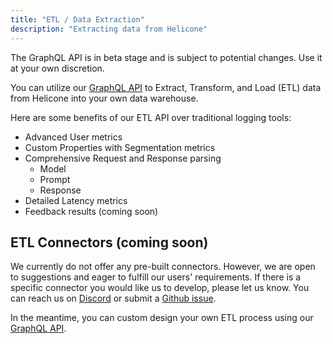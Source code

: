```yaml
---
title: "ETL / Data Extraction"
description: "Extracting data from Helicone"
---
```


<Warning>
  The GraphQL API is in beta stage and is subject to potential changes. Use it
  at your own discretion.
</Warning>

You can utilize our [GraphQL API](graphql/getting-started) to Extract, Transform, and Load (ETL) data from Helicone into your own data warehouse.

Here are some benefits of our ETL API over traditional logging tools:

- Advanced User metrics
- Custom Properties with Segmentation metrics
- Comprehensive Request and Response parsing
  - Model
  - Prompt
  - Response
- Detailed Latency metrics
- Feedback results (coming soon)

## ETL Connectors (coming soon)

We currently do not offer any pre-built connectors. However, we are open to suggestions and eager to fulfill our users' requirements. If there is a specific connector you would like us to develop, please let us know. You can reach us on [Discord](https://discord.com/invite/zsSTcH2qhG) or submit a [Github issue](https://github.com/Helicone/helicone/issues).

In the meantime, you can custom design your own ETL process using our [GraphQL API](graphql/getting-started).
